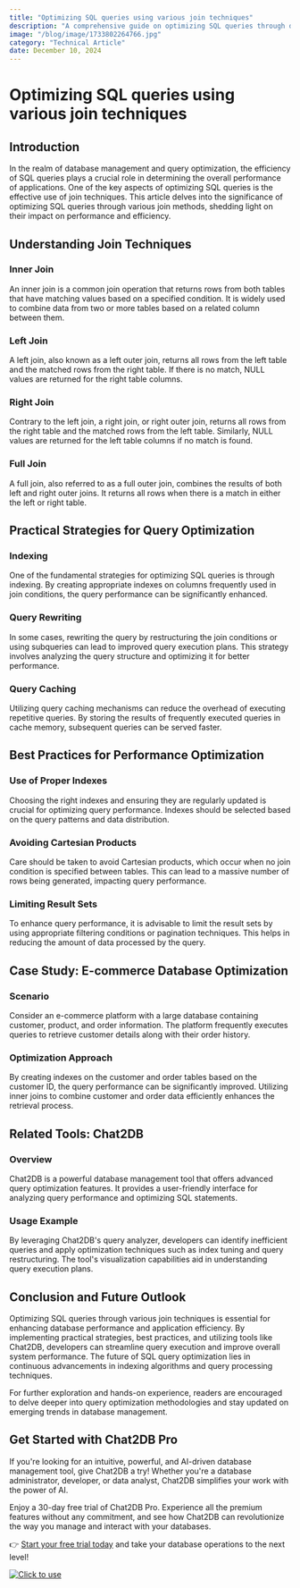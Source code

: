 ```yaml
---
title: "Optimizing SQL queries using various join techniques"
description: "A comprehensive guide on optimizing SQL queries through different join techniques, exploring their impact on performance and efficiency."
image: "/blog/image/1733802264766.jpg"
category: "Technical Article"
date: December 10, 2024
---
```


# Optimizing SQL queries using various join techniques


<Authors date="December 10, 2024">
  <Author name="Ethan Clarke" link="https://chat2db.ai" />
</Authors>

## Introduction

In the realm of database management and query optimization, the efficiency of SQL queries plays a crucial role in determining the overall performance of applications. One of the key aspects of optimizing SQL queries is the effective use of join techniques. This article delves into the significance of optimizing SQL queries through various join methods, shedding light on their impact on performance and efficiency.

## Understanding Join Techniques

### Inner Join

An inner join is a common join operation that returns rows from both tables that have matching values based on a specified condition. It is widely used to combine data from two or more tables based on a related column between them.

### Left Join

A left join, also known as a left outer join, returns all rows from the left table and the matched rows from the right table. If there is no match, NULL values are returned for the right table columns.

### Right Join

Contrary to the left join, a right join, or right outer join, returns all rows from the right table and the matched rows from the left table. Similarly, NULL values are returned for the left table columns if no match is found.

### Full Join

A full join, also referred to as a full outer join, combines the results of both left and right outer joins. It returns all rows when there is a match in either the left or right table.

## Practical Strategies for Query Optimization

### Indexing

One of the fundamental strategies for optimizing SQL queries is through indexing. By creating appropriate indexes on columns frequently used in join conditions, the query performance can be significantly enhanced.

### Query Rewriting

In some cases, rewriting the query by restructuring the join conditions or using subqueries can lead to improved query execution plans. This strategy involves analyzing the query structure and optimizing it for better performance.

### Query Caching

Utilizing query caching mechanisms can reduce the overhead of executing repetitive queries. By storing the results of frequently executed queries in cache memory, subsequent queries can be served faster.

## Best Practices for Performance Optimization

### Use of Proper Indexes

Choosing the right indexes and ensuring they are regularly updated is crucial for optimizing query performance. Indexes should be selected based on the query patterns and data distribution.

### Avoiding Cartesian Products

Care should be taken to avoid Cartesian products, which occur when no join condition is specified between tables. This can lead to a massive number of rows being generated, impacting query performance.

### Limiting Result Sets

To enhance query performance, it is advisable to limit the result sets by using appropriate filtering conditions or pagination techniques. This helps in reducing the amount of data processed by the query.

## Case Study: E-commerce Database Optimization

### Scenario

Consider an e-commerce platform with a large database containing customer, product, and order information. The platform frequently executes queries to retrieve customer details along with their order history.

### Optimization Approach

By creating indexes on the customer and order tables based on the customer ID, the query performance can be significantly improved. Utilizing inner joins to combine customer and order data efficiently enhances the retrieval process.

## Related Tools: Chat2DB

### Overview

Chat2DB is a powerful database management tool that offers advanced query optimization features. It provides a user-friendly interface for analyzing query performance and optimizing SQL statements.

### Usage Example

By leveraging Chat2DB's query analyzer, developers can identify inefficient queries and apply optimization techniques such as index tuning and query restructuring. The tool's visualization capabilities aid in understanding query execution plans.

## Conclusion and Future Outlook

Optimizing SQL queries through various join techniques is essential for enhancing database performance and application efficiency. By implementing practical strategies, best practices, and utilizing tools like Chat2DB, developers can streamline query execution and improve overall system performance. The future of SQL query optimization lies in continuous advancements in indexing algorithms and query processing techniques.

For further exploration and hands-on experience, readers are encouraged to delve deeper into query optimization methodologies and stay updated on emerging trends in database management.

## Get Started with Chat2DB Pro

If you're looking for an intuitive, powerful, and AI-driven database management tool, give Chat2DB a try! Whether you're a database administrator, developer, or data analyst, Chat2DB simplifies your work with the power of AI.

Enjoy a 30-day free trial of Chat2DB Pro. Experience all the premium features without any commitment, and see how Chat2DB can revolutionize the way you manage and interact with your databases.

👉 [Start your free trial today](https://chat2db.ai/pricing) and take your database operations to the next level!


[![Click to use](/image/blog/bg/chat2db.jpg)](https://chat2db.ai/)
